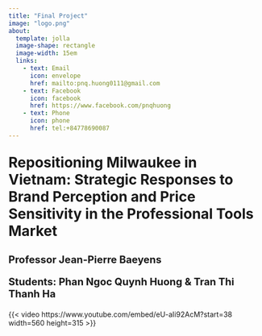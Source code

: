 ```yaml
---
title: "Final Project"
image: "logo.png"
about:
  template: jolla
  image-shape: rectangle
  image-width: 15em
  links: 
    - text: Email
      icon: envelope
      href: mailto:pnq.huong0111@gmail.com
    - text: Facebook
      icon: facebook
      href: https://www.facebook.com/pnqhuong
    - text: Phone
      icon: phone
      href: tel:+84778690087
---
```

<div class="center-text">
<p style="font-size:28px; font-weight:bold;">
Repositioning Milwaukee in Vietnam: Strategic Responses to Brand Perception and Price Sensitivity in the Professional Tools Market
</p>

<p style="font-size:20px; font-weight:bold;">
Professor Jean-Pierre Baeyens
</p>

<p style="font-size:20px; font-weight:bold;">
Students: Phan Ngoc Quynh Huong & Tran Thi Thanh Ha
</p>
</div>

{{< video https://www.youtube.com/embed/eU-aIi92AcM?start=38 width=560 height=315 >}}

